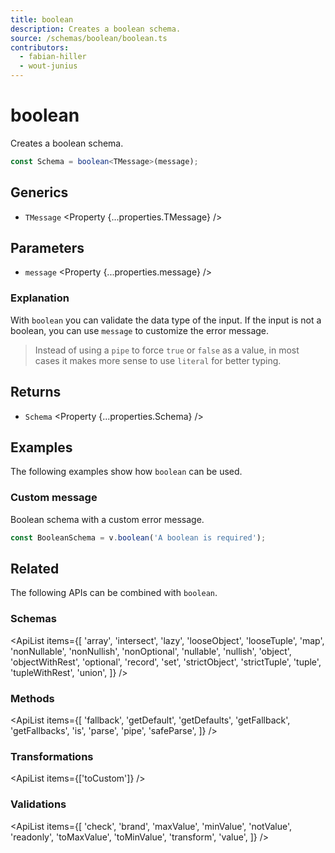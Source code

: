 ```yaml
---
title: boolean
description: Creates a boolean schema.
source: /schemas/boolean/boolean.ts
contributors:
  - fabian-hiller
  - wout-junius
---
```



# boolean

Creates a boolean schema.

```ts
const Schema = boolean<TMessage>(message);
```

## Generics

- `TMessage` <Property {...properties.TMessage} />

## Parameters

- `message` <Property {...properties.message} />

### Explanation

With `boolean` you can validate the data type of the input. If the input is not a boolean, you can use `message` to customize the error message.

> Instead of using a <Link href="../pipe/">`pipe`</Link> to force `true` or `false` as a value, in most cases it makes more sense to use <Link href="../literal/">`literal`</Link> for better typing.

## Returns

- `Schema` <Property {...properties.Schema} />

## Examples

The following examples show how `boolean` can be used.

### Custom message

Boolean schema with a custom error message.

```ts
const BooleanSchema = v.boolean('A boolean is required');
```

## Related

The following APIs can be combined with `boolean`.

### Schemas

<ApiList
  items={[
    'array',
    'intersect',
    'lazy',
    'looseObject',
    'looseTuple',
    'map',
    'nonNullable',
    'nonNullish',
    'nonOptional',
    'nullable',
    'nullish',
    'object',
    'objectWithRest',
    'optional',
    'record',
    'set',
    'strictObject',
    'strictTuple',
    'tuple',
    'tupleWithRest',
    'union',
  ]}
/>

### Methods

<ApiList
  items={[
    'fallback',
    'getDefault',
    'getDefaults',
    'getFallback',
    'getFallbacks',
    'is',
    'parse',
    'pipe',
    'safeParse',
  ]}
/>

### Transformations

<ApiList items={['toCustom']} />

### Validations

<ApiList
  items={[
    'check',
    'brand',
    'maxValue',
    'minValue',
    'notValue',
    'readonly',
    'toMaxValue',
    'toMinValue',
    'transform',
    'value',
  ]}
/>
